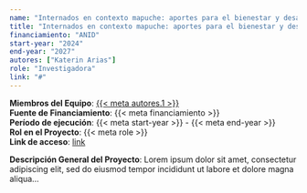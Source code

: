 ```yaml
---
name: "Internados en contexto mapuche: aportes para el bienestar y desarrollo de la identidad sociocultural que favorezcan la educación en contexto indígena"
title: "Internados en contexto mapuche: aportes para el bienestar y desarrollo de la identidad sociocultural que favorezcan la educación en contexto indígena"
financiamiento: "ANID"
start-year: "2024"
end-year: "2027"
autores: ["Katerin Arias"]
role: "Investigadora"
link: "#"
---
```

**Miembros del Equipo**: [{{< meta autores.1 >}}](../members/current/Katerin Arias.qmd)  
**Fuente de Financiamiento**: {{< meta financiamiento >}}  
**Período de ejecución**: {{< meta start-year >}} - {{< meta end-year >}}  
**Rol en el Proyecto**: {{< meta role >}}  
**Link de acceso**: [link]({{< meta link >}})  

**Descripción General del Proyecto**: 
Lorem ipsum dolor sit amet, consectetur adipiscing elit, sed do eiusmod tempor incididunt ut labore et dolore magna aliqua...